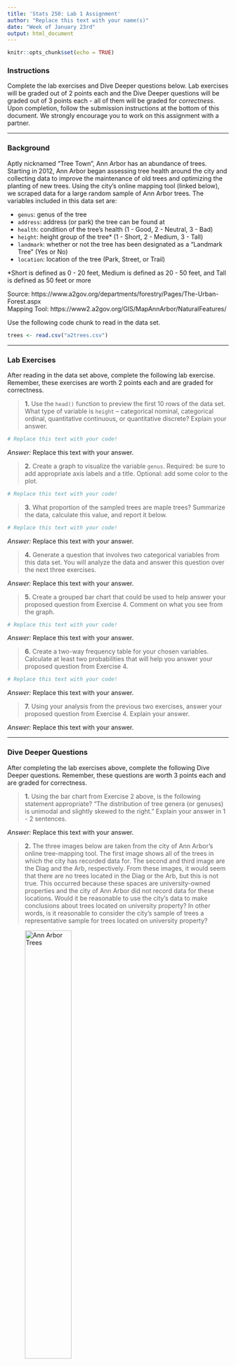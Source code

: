 ---
title: 'Stats 250: Lab 1 Assignment'
author: "Replace this text with your name(s)"
date: "Week of January 23rd"
output: html_document
---

```{r setup, include=FALSE}
knitr::opts_chunk$set(echo = TRUE)
```


### Instructions

Complete the lab exercises and Dive Deeper questions below. Lab exercises will be graded out of 2 points each and the Dive Deeper questions will be graded out of 3 points each - all of them will be graded for *correctness*. Upon completion, follow the submission instructions at the bottom of this document. We strongly encourage you to work on this assignment with a partner. 

***

### Background

Aptly nicknamed "Tree Town", Ann Arbor has an abundance of trees. Starting in 2012, Ann Arbor began assessing tree health around the city and collecting data to improve the maintenance of old trees and optimizing the planting of new trees. Using the city's online mapping tool (linked below), we scraped data for a large random sample of Ann Arbor trees. The variables included in this data set are:

- `genus`: genus of the tree
- `address`: address (or park) the tree can be found at
- `health`: condition of the tree's health (1 - Good, 2 - Neutral, 3 - Bad)
- `height`: height group of the tree* (1 - Short, 2 - Medium, 3 - Tall)
- `landmark`: whether or not the tree has been designated as a "Landmark Tree" (Yes or No)
- `location`: location of the tree (Park, Street, or Trail)

*Short is defined as 0 - 20 feet, Medium is defined as 20 - 50 feet, and Tall is defined as 50 feet or more 

Source: https://www.a2gov.org/departments/forestry/Pages/The-Urban-Forest.aspx  
Mapping Tool: https://www2.a2gov.org/GIS/MapAnnArbor/NaturalFeatures/ 

Use the following code chunk to read in the data set. 

```{r readTrees}
trees <- read.csv("a2trees.csv")
```

***

### Lab Exercises

After reading in the data set above, complete the following lab exercise. Remember, these exercises are worth 2 points each and are graded for correctness.

> **1.** Use the `head()` function to preview the first 10 rows of the data set. What type of variable is `height` -- categorical nominal, categorical ordinal, quantitative continuous, or quantitative discrete? Explain your answer. 

```{r exercise1, error = T}
# Replace this text with your code!

```

*Answer:* Replace this text with your answer.



> **2.** Create a graph to visualize the variable `genus`. Required: be sure to add appropriate axis labels and a title. Optional: add some color to the plot.

```{r exercise2, error = T}
# Replace this text with your code!

```



> **3.** What proportion of the sampled trees are maple trees? Summarize the data, calculate this value, and report it below.

```{r exercise3, error = T}
# Replace this text with your code!

```

*Answer:* Replace this text with your answer.



> **4.** Generate a question that involves two categorical variables from this data set. You will analyze the data and answer this question over the next three exercises.  

*Answer:* Replace this text with your answer.



> **5.** Create a grouped bar chart that could be used to help answer your proposed question from Exercise 4. Comment on what you see from the graph.   

```{r exercise5, error = T}
# Replace this text with your code!

```

*Answer:* Replace this text with your answer.



> **6.** Create a two-way frequency table for your chosen variables. Calculate at least two probabilities that will help you answer your proposed question from Exercise 4.

```{r exercise6, error = T}
# Replace this text with your code!

```

*Answer:* Replace this text with your answer.



> **7.** Using your analysis from the previous two exercises, answer your proposed question from Exercise 4. Explain your answer.  

*Answer:* Replace this text with your answer.


***


### Dive Deeper Questions

After completing the lab exercises above, complete the following Dive Deeper questions. Remember, these questions are worth 3 points each and are graded for correctness.

> **1.** Using the bar chart from Exercise 2 above, is the following statement appropriate? "The distribution of tree genera (or genuses) is unimodal and slightly skewed to the right." Explain your answer in 1 - 2 sentences. 

*Answer:* Replace this text with your answer.



> **2.** The three images below are taken from the city of Ann Arbor's online tree-mapping tool. The first image shows all of the trees in which the city has recorded data for. The second and third image are the Diag and the Arb, respectively. From these images, it would seem that there are no trees located in the Diag or the Arb, but this is not true. This occurred because these spaces are university-owned properties and the city of Ann Arbor did not record data for these locations. Would it be reasonable to use the city's data to make conclusions about trees located on university property? In other words, is it reasonable to consider the city's sample of trees a representative sample for trees located on university property?

![Ann Arbor Trees](images/trees-full.jpg){width=50%}

![The Diag](images/trees-diag.jpg){width=50%}

![Nichols Arboretum](images/trees-arb.jpg){width=50%}

*Answer:* Replace this text with your answer.


***

### Submission Instructions

Once you have finished, follow the instructions below to submit your work.

1. At the top of the document, update the `author` field. Please include your name and your partner's name, if applicable. Do not change anything else at the top of the document.

2. Click the Knit button to create an HTML file of your work.

3. In the Files pane (bottom right window), check the box next to `lab01assignment.html`. 

4. In the Files pane, click on the gear icon (More) and select "Export..."  

5. Do not change the file name (`lab01assignment.html`). Click Download and save the file to your computer. 

6. On the Stats 250 Canvas site, navigate to the Lab 1 assignment. 

7. Upload your saved `lab01assignment.html` file. 

8. Click "Submit Assignment". Congratulations, you are done with Lab 1!

